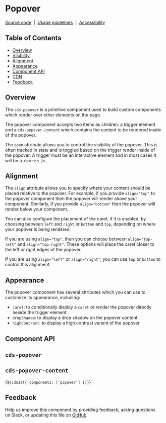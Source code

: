 
<Meta of={PopoverStories} />

# Popover

[Source code](https://github.com/carbon-design-system/carbon/tree/main/packages/react/src/components/Popover)
&nbsp;|&nbsp;
[Usage guidelines](https://www.carbondesignsystem.com/components/popover/usage)
&nbsp;|&nbsp;
[Accessibility](https://www.carbondesignsystem.com/components/popover/accessibility)

## Table of Contents

- [Overview](#overview)
- [Visibility](#Visibility)
- [Alignment](#Alignment)
- [Appearance](#Appearance)
- [Component API](#component-api)
- [CDN](#cdn)
- [Feedback](#feedback)

## Overview

The `cds-popover` is a primitive component used to build custom components which
render over other elements on the page.

The popover component accepts two items as children: a trigger element and a
`cds-popover-content` which contains the content to be rendered inside of the
popover.

The `open` attribute allows you to control the visibility of the popover. This
is often tracked in state and is toggled based on the trigger render inside of
the popover. A trigger must be an interactive element and in most cases it will
be a `<button />`.

<Canvas of={PopoverStories.TabTip} />

## Alignment

The `align` attribute allows you to specify where your content should be placed
relative to the popover. For example, if you provide `align="top"` to the
popover component then the popover will render above your component. Similarly,
if you provide `align="bottom"` then the popover will render below your
component.

You can also configure the placement of the caret, if it is enabled, by choosing
between `left` and `right` or `bottom` and `top`, depending on where your
popover is being rendered.

If you are using `align="top"`, then you can choose between `align="top-left"`
and `align="top-right"`. These options will place the caret closer to the left
or right edges of the popover.

If you are using `align="left"` or `align="right"`, you can use `top` or
`bottom` to control this alignment.

## Appearance

The popover component has several attributes which you can use to customize its
appearance, including:

- `caret`: to conditionally display a `caret` or render the popover directly
  beside the trigger element
- `dropShadow`: to display a drop shadow on the popover content
- `highContrast`: to display a high contrast variant of the popover

## Component API

## `cds-popover`

<ArgTypes of="cds-popover" />

## `cds-popover-content`

<ArgTypes of="cds-popover-content" />

<Markdown>{`${cdnJs({ components: ['popover'] })}`}</Markdown>

## Feedback

Help us improve this component by providing feedback, asking questions on Slack,
or updating this file on
[GitHub](https://github.com/carbon-design-system/carbon/edit/main/packages/web-components/src/components/popover/popover.mdx).
